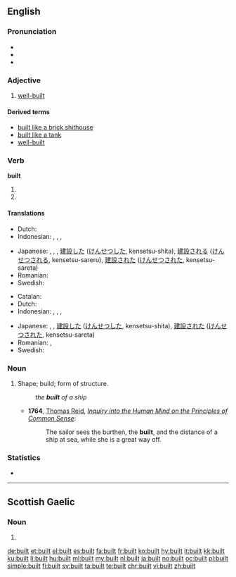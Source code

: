 ==English==

===Pronunciation===
* {{IPA|/ˈbɪlt/}}
* {{audio|en-us-built.ogg|Audio (US)|lang=en}}
* {{rhymes|ɪlt}}

===Adjective===
{{en-adj|-}}

# {{context|informal|lang=en}} [[well-built]]

====Derived terms====
* [[built like a brick shithouse]]
* [[built like a tank]]
* [[well-built]]

===Verb===
'''built'''

# {{en-simple past of|build}}
# {{past participle of|build|lang=en}}

====Translations====
{{trans-top|simple past of build}}
* Dutch: {{t+|nl|bouwde}}
* Indonesian: {{t+|id|bangun|alt=membangun}}, {{t+|id|diri|alt=mendirikan}}, {{t+|id|bangun|alt=dibangun}}, {{t+|id|diri|alt=didirikan}}
{{trans-mid}}
* Japanese: {{t|ja|建てた|tr=[[たてた]], tateta}}, {{t|ja|建てられる|tr=[[たてられる]], taterareru}}, {{t|ja|建てられた|tr=[[たてられた]], taterareta}}, [[建設]]した ([[けんせつ]]した, kensetsu-shita), [[建設]]される ([[けんせつ]]される, kensetsu-sareru), [[建設]]された ([[けんせつ]]された, kensetsu-sareta)
* Romanian: {{t+|ro|construi}}
* Swedish: {{t+|sv|byggt}}
{{trans-bottom}}

{{trans-top|past participle of build}}
* Catalan: {{t|ca|construït}}
* Dutch: {{t+|nl|gebouwd}}
* Indonesian: {{t+|id|bangun|alt=membangun}}, {{t+|id|diri|alt=mendirikan}}, {{t+|id|bangun|alt=dibangun}}, {{t+|id|diri|alt=didirikan}}
{{trans-mid}}
* Japanese: {{t|ja|建てた|tr=[[たてた]], tateta}}, {{t|ja|建てられた|tr=[[たてられた]], taterareta}}, [[建設]]した ([[けんせつ]]した, kensetsu-shita), [[建設]]された ([[けんせつ]]された, kensetsu-sareta)
* Romanian: {{t|ro|construit}}, {{t+|ro|clădit}}
* Swedish: {{t+|sv|byggd}}
{{trans-bottom}}

===Noun===
{{en-noun}}

# {{context|obsolete|lang=en}} Shape; build; form of structure.
#: ''the '''built''' of a ship''
#* '''1764''', [[w:Thomas Reid|Thomas Reid]], ''[[Inquiry into the Human Mind on the Principles of Common Sense]]'':
#*: The sailor sees the burthen, the '''built''', and the distance of a ship at sea, while she is a great way off.

===Statistics===
* {{rank|meeting|corner|spite|900|built|lower|lead|wouldn't}}

----

==Scottish Gaelic==

===Noun===
{{head|gd|noun form}} 

# {{genitive of|balt|lang=gd}}

[[de:built]]
[[et:built]]
[[el:built]]
[[es:built]]
[[fa:built]]
[[fr:built]]
[[ko:built]]
[[hy:built]]
[[it:built]]
[[kk:built]]
[[ku:built]]
[[li:built]]
[[hu:built]]
[[ml:built]]
[[my:built]]
[[nl:built]]
[[ja:built]]
[[no:built]]
[[oc:built]]
[[pl:built]]
[[simple:built]]
[[fi:built]]
[[sv:built]]
[[ta:built]]
[[te:built]]
[[chr:built]]
[[vi:built]]
[[zh:built]]